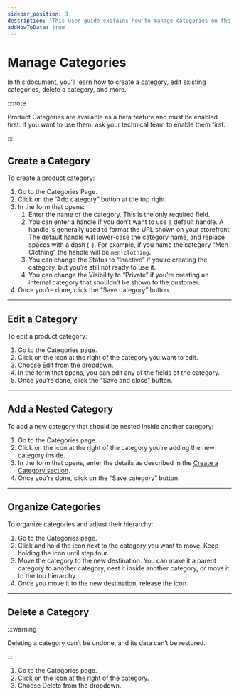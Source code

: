 ```yaml
---
sidebar_position: 3
description: 'This user guide explains how to manage categories on the InBzar Admin. Learn how to create a category, edit existing categories, delete a category, and more.'
addHowToData: true
---
```



# Manage Categories

In this document, you’ll learn how to create a category, edit existing categories, delete a category, and more.

:::note

Product Categories are available as a beta feature and must be enabled first. If you want to use them, ask your technical team to enable them first.

:::

## Create a Category

To create a product category:

1. Go to the Categories Page.
2. Click on the “Add category” button at the top right.
3. In the form that opens:
    1. Enter the name of the category. This is the only required field.
    2. You can enter a handle if you don’t want to use a default handle. A handle is generally used to format the URL shown on your storefront. The default handle will lower-case the category name, and replace spaces with a dash (-). For example, if you name the category “Men Clothing” the handle will be `men-clothing`.
    3. You can change the Status to “Inactive” if you’re creating the category, but you’re still not ready to use it.
    4. You can change the Visibility to “Private” if you’re creating an internal category that shouldn’t be shown to the customer.
4. Once you’re done, click the “Save category” button.

---

## Edit a Category

To edit a product category:

1. Go to the Categories page.
2. Click on the <UiIcon lightIcon="https://res.cloudinary.com/dza7lstvk/image/upload/v1667999308/Medusa%20Docs/UI%20Icons/1ordBC6_ssysel.png" darkIcon="https://res.cloudinary.com/dza7lstvk/image/upload/v1667999326/Medusa%20Docs/UI%20Icons/dSwWYBH_stzgoi.png" alt="three dots" /> icon at the right of the category you want to edit.
3. Choose Edit from the dropdown.
4. In the form that opens, you can edit any of the fields of the category.
5. Once you’re done, click the “Save and close” button.

---

## Add a Nested Category

To add a new category that should be nested inside another category:

1. Go to the Categories page.
2. Click on the <UiIcon lightIcon="https://res.cloudinary.com/dza7lstvk/image/upload/v1667999131/Medusa%20Docs/UI%20Icons/1hL8NiW_lqmjcq.png" darkIcon="https://res.cloudinary.com/dza7lstvk/image/upload/v1667999150/Medusa%20Docs/UI%20Icons/8LtkPqW_jyqz5i.png" alt="plus" /> icon at the right of the category you’re adding the new category inside.
3. In the form that opens, enter the details as described in the [Create a Category section](#create-a-category).
4. Once you’re done, click on the “Save category” button.

---

## Organize Categories

To organize categories and adjust their hierarchy:

1. Go to the Categories page.
2. Click and hold the <UiIcon lightIcon="https://res.cloudinary.com/dza7lstvk/image/upload/v1667999654/Medusa%20Docs/UI%20Icons/zp2QTbO_io0f7i.png" darkIcon="https://res.cloudinary.com/dza7lstvk/image/upload/v1667999668/Medusa%20Docs/UI%20Icons/ZPpOcvi_h14vyz.png" alt="grip" /> icon next to the category you want to move. Keep holding the icon until step four.
3. Move the category to the new destination. You can make it a parent category to another category, nest it inside another category, or move it to the top hierarchy.
4. Once you move it to the new destination, release the <UiIcon lightIcon="https://res.cloudinary.com/dza7lstvk/image/upload/v1667999654/Medusa%20Docs/UI%20Icons/zp2QTbO_io0f7i.png" darkIcon="https://res.cloudinary.com/dza7lstvk/image/upload/v1667999668/Medusa%20Docs/UI%20Icons/ZPpOcvi_h14vyz.png" alt="grip" /> icon.

---

## Delete a Category

:::warning

Deleting a category can’t be undone, and its data can’t be restored.

:::

1. Go to the Categories page.
2. Click on the <UiIcon lightIcon="https://res.cloudinary.com/dza7lstvk/image/upload/v1667999308/Medusa%20Docs/UI%20Icons/1ordBC6_ssysel.png" darkIcon="https://res.cloudinary.com/dza7lstvk/image/upload/v1667999326/Medusa%20Docs/UI%20Icons/dSwWYBH_stzgoi.png" alt="three dots" /> icon at the right of the category.
3. Choose Delete from the dropdown.
